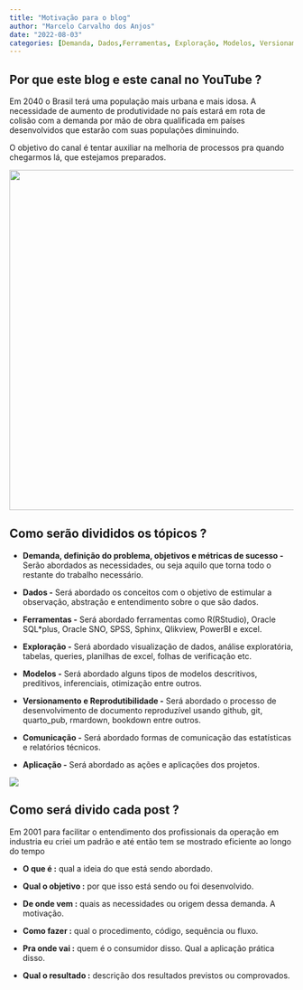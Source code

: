 ```yaml
---
title: "Motivação para o blog"
author: "Marcelo Carvalho dos Anjos"
date: "2022-08-03"
categories: [Demanda, Dados,Ferramentas, Exploração, Modelos, Versionamento, Comunicação, Aplicação]
---
```


## Por que este blog e este canal no YouTube ?

Em 2040 o Brasil terá uma população mais urbana e mais idosa. A necessidade de aumento de produtividade no país estará em rota de colisão com a demanda por mão de obra qualificada em países desenvolvidos que estarão com suas populações diminuindo.

O objetivo do canal é tentar auxiliar na melhoria de processos pra quando chegarmos lá, que estejamos preparados.

![](demographic_shift.png){fig-align="center" width="602"}

## Como serão divididos os tópicos ?

-   **Demanda, definição do problema, objetivos e métricas de sucesso -** Serão abordados as necessidades, ou seja aquilo que torna todo o restante do trabalho necessário.

-   **Dados -** Será abordado os conceitos com o objetivo de estimular a observação, abstração e entendimento sobre o que são dados.

-   **Ferramentas -** Será abordado ferramentas como R(RStudio), Oracle SQL\*plus, Oracle SNO, SPSS, Sphinx, Qlikview, PowerBI e excel.

-   **Exploração -** Será abordado visualização de dados, análise exploratória, tabelas, queries, planilhas de excel, folhas de verificação etc.

-   **Modelos -** Será abordado alguns tipos de modelos descritivos, preditivos, inferenciais, otimização entre outros.

-   **Versionamento e Reprodutibilidade -** Será abordado o processo de desenvolvimento de documento reproduzível usando github, git, quarto_pub, rmardown, bookdown entre outros.

-   **Comunicação -** Será abordado formas de comunicação das estatísticas e relatórios técnicos.

-   **Aplicação -** Será abordado as ações e aplicações dos projetos.

![](tumb.png){fig-align="center"}

## Como será divido cada post ?

Em 2001 para facilitar o entendimento dos profissionais da operação em industria eu criei um padrão e até então tem se mostrado eficiente ao longo do tempo

-   **O que é :** qual a ideia do que está sendo abordado.

-   **Qual o objetivo :** por que isso está sendo ou foi desenvolvido.

-   **De onde vem :** quais as necessidades ou origem dessa demanda. A motivação.

-   **Como fazer :** qual o procedimento, código, sequência ou fluxo.

-   **Pra onde vai :** quem é o consumidor disso. Qual a aplicação prática disso.

-   **Qual o resultado :** descrição dos resultados previstos ou comprovados.
